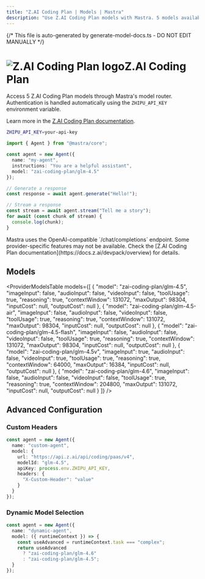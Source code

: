 ```yaml
---
title: "Z.AI Coding Plan | Models | Mastra"
description: "Use Z.AI Coding Plan models with Mastra. 5 models available."
---
```


{/* This file is auto-generated by generate-model-docs.ts - DO NOT EDIT MANUALLY */}



# <img src="https://models.dev/logos/zai-coding-plan.svg" alt="Z.AI Coding Plan logo" className="inline w-8 h-8 mr-2 align-middle dark:invert dark:brightness-0 dark:contrast-200" />Z.AI Coding Plan

Access 5 Z.AI Coding Plan models through Mastra's model router. Authentication is handled automatically using the `ZHIPU_API_KEY` environment variable.

Learn more in the [Z.AI Coding Plan documentation](https://docs.z.ai/devpack/overview).

```bash
ZHIPU_API_KEY=your-api-key
```

```typescript
import { Agent } from "@mastra/core";

const agent = new Agent({
  name: "my-agent",
  instructions: "You are a helpful assistant",
  model: "zai-coding-plan/glm-4.5"
});

// Generate a response
const response = await agent.generate("Hello!");

// Stream a response
const stream = await agent.stream("Tell me a story");
for await (const chunk of stream) {
  console.log(chunk);
}
```

<Callout type="info">
Mastra uses the OpenAI-compatible `/chat/completions` endpoint. Some provider-specific features may not be available. Check the [Z.AI Coding Plan documentation](https://docs.z.ai/devpack/overview) for details.
</Callout>

## Models

<ProviderModelsTable 
  models={[
  {
    "model": "zai-coding-plan/glm-4.5",
    "imageInput": false,
    "audioInput": false,
    "videoInput": false,
    "toolUsage": true,
    "reasoning": true,
    "contextWindow": 131072,
    "maxOutput": 98304,
    "inputCost": null,
    "outputCost": null
  },
  {
    "model": "zai-coding-plan/glm-4.5-air",
    "imageInput": false,
    "audioInput": false,
    "videoInput": false,
    "toolUsage": true,
    "reasoning": true,
    "contextWindow": 131072,
    "maxOutput": 98304,
    "inputCost": null,
    "outputCost": null
  },
  {
    "model": "zai-coding-plan/glm-4.5-flash",
    "imageInput": false,
    "audioInput": false,
    "videoInput": false,
    "toolUsage": true,
    "reasoning": true,
    "contextWindow": 131072,
    "maxOutput": 98304,
    "inputCost": null,
    "outputCost": null
  },
  {
    "model": "zai-coding-plan/glm-4.5v",
    "imageInput": true,
    "audioInput": false,
    "videoInput": true,
    "toolUsage": true,
    "reasoning": true,
    "contextWindow": 64000,
    "maxOutput": 16384,
    "inputCost": null,
    "outputCost": null
  },
  {
    "model": "zai-coding-plan/glm-4.6",
    "imageInput": false,
    "audioInput": false,
    "videoInput": false,
    "toolUsage": true,
    "reasoning": true,
    "contextWindow": 204800,
    "maxOutput": 131072,
    "inputCost": null,
    "outputCost": null
  }
]}
/>

## Advanced Configuration

### Custom Headers

```typescript
const agent = new Agent({
  name: "custom-agent",
  model: {
    url: "https://api.z.ai/api/coding/paas/v4",
    modelId: "glm-4.5",
    apiKey: process.env.ZHIPU_API_KEY,
    headers: {
      "X-Custom-Header": "value"
    }
  }
});
```

### Dynamic Model Selection

```typescript
const agent = new Agent({
  name: "dynamic-agent",
  model: ({ runtimeContext }) => {
    const useAdvanced = runtimeContext.task === "complex";
    return useAdvanced 
      ? "zai-coding-plan/glm-4.6"
      : "zai-coding-plan/glm-4.5";
  }
});
```
